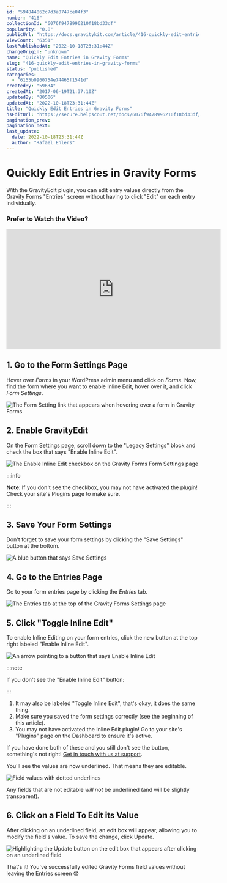 ```yaml
---
id: "594844062c7d3a0747ce04f3"
number: "416"
collectionId: "6076f9478996210f18bd33df"
popularity: "0.8"
publicUrl: "https://docs.gravitykit.com/article/416-quickly-edit-entries-in-gravity-forms"
viewCount: "6351"
lastPublishedAt: "2022-10-18T23:31:44Z"
changeOrigin: "unknown"
name: "Quickly Edit Entries in Gravity Forms"
slug: "416-quickly-edit-entries-in-gravity-forms"
status: "published"
categories: 
  - "6155b0960754e74465f1541d"
createdBy: "59634"
createdAt: "2017-06-19T21:37:10Z"
updatedBy: "80506"
updatedAt: "2022-10-18T23:31:44Z"
title: "Quickly Edit Entries in Gravity Forms"
hsEditUrl: "https://secure.helpscout.net/docs/6076f9478996210f18bd33df/article/594844062c7d3a0747ce04f3"
pagination_prev: 
pagination_next: 
last_update:
  date: 2022-10-18T23:31:44Z
  author: "Rafael Ehlers"
---
```


# Quickly Edit Entries in Gravity Forms

With the GravityEdit plugin, you can edit entry values directly from the Gravity Forms "Entries" screen without having to click "Edit" on each entry individually.

### Prefer to Watch the Video?

<iframe allow="accelerometer; autoplay; clipboard-write; encrypted-media; gyroscope; picture-in-picture" allowfullscreen="" frameborder="0" height="315" src="https://www.youtube.com/embed/qpLI-iDZBwI" title="YouTube video player" width="560"></iframe>

## 1. Go to the Form Settings Page

Hover over *Forms* in your WordPress admin menu and click on *Forms*. Now, find the form where you want to enable Inline Edit, hover over it, and click *Form Settings*.

![The Form Setting link that appears when hovering over a form in Gravity Forms](https://s3.amazonaws.com/helpscout.net/docs/assets/54c58489e4b051242988532c/images/6155770d2b380503dfdf6290/file-VOqlyHUvXd.png)

## 2. Enable GravityEdit

On the Form Settings page, scroll down to the "Legacy Settings" block and check the box that says "Enable Inline Edit".

![The Enable Inline Edit checkbox on the Gravity Forms Form Settings page](https://s3.amazonaws.com/helpscout.net/docs/assets/54c58489e4b051242988532c/images/6155772c0754e74465f152d9/file-2V8N22MNm4.png)


:::info

**Note**: If you don't see the checkbox, you may not have activated the plugin! Check your site's Plugins page to make sure.

:::

 ## 3. Save Your Form Settings

Don't forget to save your form settings by clicking the "Save Settings" button at the bottom.

![A blue button that says Save Settings](https://s3.amazonaws.com/helpscout.net/docs/assets/54c58489e4b051242988532c/images/6155775b0754e74465f152db/file-IswuZO2yvH.png)

## 4. Go to the Entries Page

Go to your form entries page by clicking the *Entries* tab.

![The Entries tab at the top of the Gravity Forms Settings page](https://s3.amazonaws.com/helpscout.net/docs/assets/54c58489e4b051242988532c/images/615577670754e74465f152dc/file-WqYPChvuPo.png)

## 5. Click "Toggle Inline Edit"

To enable Inline Editing on your form entries, click the new button at the top right labeled "Enable Inline Edit".

![An arrow pointing to a button that says Enable Inline Edit](https://s3.amazonaws.com/helpscout.net/docs/assets/54c58489e4b051242988532c/images/6155830a0332cb5b9e9af781/file-2VNuoiG1HH.png)


:::note

 If you don't see the "Enable Inline Edit" button:

:::



1. It may also be labeled "Toggle Inline Edit", that's okay, it does the same thing.
2. Make sure you saved the form settings correctly (see the beginning of this article).
3. You may not have activated the Inline Edit plugin! Go to your site's "Plugins" page on the Dashboard to ensure it's active.

If you have done both of these and you still don't see the button, something's not right! [Get in touch with us at support](https://www.gravitykit.com/support/).

You'll see the values are now underlined. That means they are editable.

![Field values with dotted underlines](https://s3.amazonaws.com/helpscout.net/docs/assets/54c58489e4b051242988532c/images/61557fb72b380503dfdf62b3/file-xHfY85Vy9S.png)

Any fields that are not editable *will not* be underlined (and will be slightly transparent).

## 6. Click on a Field To Edit its Value

After clicking on an underlined field, an edit box will appear, allowing you to modify the field's value. To save the change, click Update.

![Highlighting the Update button on the edit box that appears after clicking on an underlined field](https://s3.amazonaws.com/helpscout.net/docs/assets/54c58489e4b051242988532c/images/6155781912c07c18afdd9113/file-g7TZsq6ZKC.png)

That's it! You've successfully edited Gravity Forms field values without leaving the Entries screen 😎